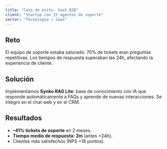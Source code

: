 ```yaml
---
title: "Caso de éxito: SaaS B2B"
client: "Startup con 15 agentes de soporte"
sector: "Tecnología / SaaS"
---
```


## Reto

El equipo de soporte estaba saturado: 70% de tickets eran preguntas repetitivas. Los tiempos de respuesta superaban las 24h, afectando la experiencia de cliente.

## Solución

Implementamos **Synko RAG Lite**: base de conocimiento con IA que responde automáticamente a FAQs y aprende de nuevas interacciones. Se integró en el chat web y en el CRM.

## Resultados

- **–41% tickets de soporte** en 2 meses.  
- **Tiempo medio de respuesta: 2m** (antes >24h).  
- Clientes más satisfechos (NPS +18 puntos).
